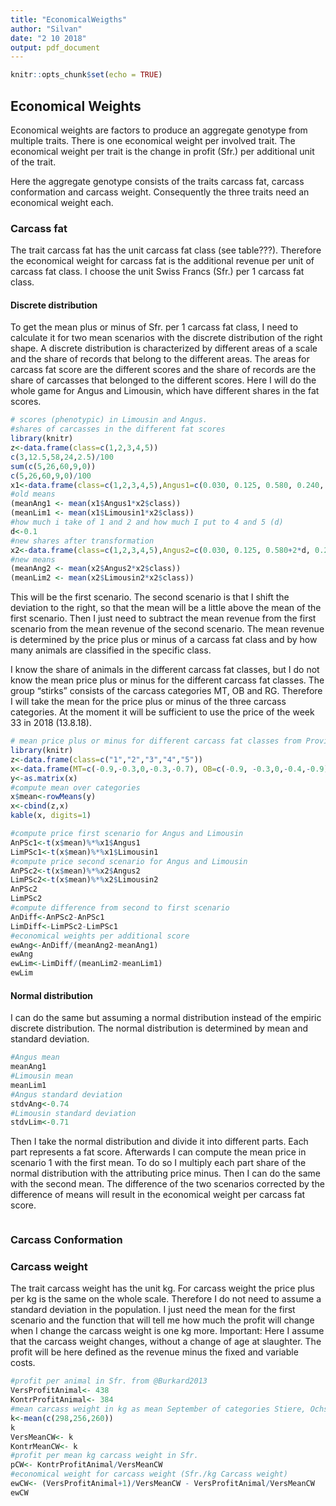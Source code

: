 ```yaml
---
title: "EconomicalWeigths"
author: "Silvan"
date: "2 10 2018"
output: pdf_document
---
```


```r
knitr::opts_chunk$set(echo = TRUE)
```

## Economical Weights

Economical weights are factors to produce an aggregate genotype from multiple traits.
There is one economical weight per involved trait.
The economical weight per trait is the change in profit (Sfr.) per additional unit of the trait.

Here the aggregate genotype consists of the traits carcass fat, carcass conformation and carcass weight.
Consequently the three traits need an economical weight each.

### Carcass fat
The trait carcass fat has the unit carcass fat class (see table???).
Therefore the economical weight for carcass fat is the additional revenue per unit of carcass fat class.
I choose the unit Swiss Francs (Sfr.) per 1 carcass fat class.

#### Discrete distribution
To get the mean plus or minus of Sfr. per 1 carcass fat class, I need to calculate it for two mean scenarios with the discrete distribution of the right shape.
A discrete distribution is characterized by different areas of a scale and the share of records that belong to the different areas.
The areas for carcass fat score are the different scores and the share of records are the share of carcasses that belonged to the different scores.
Here I will do the whole game for Angus and Limousin, which have different shares in the fat scores.

```r
# scores (phenotypic) in Limousin and Angus.
#shares of carcasses in the different fat scores
library(knitr)
z<-data.frame(class=c(1,2,3,4,5))
c(3,12.5,58,24,2.5)/100
sum(c(5,26,60,9,0))
c(5,26,60,9,0)/100
x1<-data.frame(class=c(1,2,3,4,5),Angus1=c(0.030, 0.125, 0.580, 0.240, 0.025), Limousin1=c(0.05, 0.26, 0.60, 0.09, 0.00))
#old means
(meanAng1 <- mean(x1$Angus1*x2$class))
(meanLim1 <- mean(x1$Limousin1*x2$class))
#how much i take of 1 and 2 and how much I put to 4 and 5 (d)
d<-0.1
#new shares after transformation
x2<-data.frame(class=c(1,2,3,4,5),Angus2=c(0.030, 0.125, 0.580+2*d, 0.240-d, 0.025-d), Limousin2=c(0.05-d, 0.26-d, 0.60+2*d, 0.09, 0.00))
#new means
(meanAng2 <- mean(x2$Angus2*x2$class))
(meanLim2 <- mean(x2$Limousin2*x2$class))

```


This will be the first scenario.
The second scenario is that I shift the deviation to the right, so that the mean will be a little above the mean of the first scenario.
Then I just need to subtract the mean revenue from the first scenario from the mean revenue of the second scenario.
The mean revenue is determined by the price plus or minus of a carcass fat class and by how many animals are classified in the specific class.

I know the share of animals in the different carcass fat classes, but I do not know the mean price plus or minus for the different carcass fat classes.
The group "stirks" consists of the carcass categories MT, OB and RG.
Therefore I will take the mean for the price plus or minus of the three carcass categories.
At the moment it will be sufficient to use the price of the week 33 in 2018 (13.8.18).

```r
# mean price plus or minus for different carcass fat classes from Proviande 2018, week 33.
library(knitr)
z<-data.frame(class=c("1","2","3","4","5"))
x<-data.frame(MT=c(-0.9,-0.3,0,-0.3,-0.7), OB=c(-0.9, -0.3,0,-0.4,-0.9), RG=c(-0.9,-0.3,0,-0.5,-1))
y<-as.matrix(x)
#compute mean over categories
x$mean<-rowMeans(y)
x<-cbind(z,x) 
kable(x, digits=1)

```

```r
#compute price first scenario for Angus and Limousin
AnPSc1<-t(x$mean)%*%x1$Angus1
LimPSc1<-t(x$mean)%*%x1$Limousin1
#compute price second scenario for Angus and Limousin
AnPSc2<-t(x$mean)%*%x2$Angus2
LimPSc2<-t(x$mean)%*%x2$Limousin2
AnPSc2
LimPSc2
#compute difference from second to first scenario
AnDiff<-AnPSc2-AnPSc1
LimDiff<-LimPSc2-LimPSc1
#economical weights per additional score
ewAng<-AnDiff/(meanAng2-meanAng1)
ewAng 
ewLim<-LimDiff/(meanLim2-meanLim1)
ewLim
```

#### Normal distribution
I can do the same but assuming a normal distribution instead of the empiric discrete distribution.
The normal distribution is determined by mean and standard deviation.
```r
#Angus mean
meanAng1
#Limousin mean
meanLim1
#Angus standard deviation
stdvAng<-0.74
#Limousin standard deviation
stdvLim<-0.71
```

Then I take the normal distribution and divide it into different parts.
Each part represents a fat score. 
Afterwards I can compute the mean price in scenario 1 with the first mean.
To do so I multiply each part share of the normal distribution with the attributing price minus.
Then I can do the same with the second mean.
The difference of the two scenarios corrected by the difference of means will result in the economical weight per carcass fat score.

```r

```


### Carcass Conformation

### Carcass weight
The trait carcass weight has the unit kg.
For carcass weight the price plus per kg is the same on the whole scale.
Therefore I do not need to assume a standard deviation in the population.
I just need the mean for the first scenario and the function that will tell me how much the profit will change when I change the carcass weight is one kg more.
Important: Here I assume that the carcass weight changes, without a change of age at slaughter.
The profit will be here defined as the revenue minus the fixed and variable costs.

```r
#profit per animal in Sfr. from @Burkard2013
VersProfitAnimal<- 438
KontrProfitAnimal<- 384
#mean carcass weight in kg as mean September of categories Stiere, Ochsen and Rinder of Agristat S.33.
k<-mean(c(298,256,260))
k
VersMeanCW<- k
KontrMeanCW<- k
#profit per mean kg carcass weight in Sfr.
pCW<- KontrProfitAnimal/VersMeanCW
#economical weight for carcass weight (Sfr./kg Carcass weight)
ewCW<- (VersProfitAnimal+1)/VersMeanCW - VersProfitAnimal/VersMeanCW 
ewCW
```






